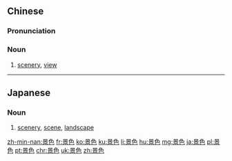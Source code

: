 ==Chinese==
{{zh-forms}}

===Pronunciation===
{{zh-pron
|m=jǐngsè
|c=ging2 sik1
|h=pfs=kín-set
|mn=kéng-sek
|ma=Zh-jingsè.ogg
|cat=n
}}

===Noun===
{{zh-noun}}

# [[scenery]], [[view]]

----

==Japanese==
{{ja-kanjitab|yomi=irr|sort=けしき|けい|k1=け|しき}}

===Noun===
{{ja-noun|けしき}}

# [[scenery]], [[scene]], [[landscape]]

[[zh-min-nan:景色]]
[[fr:景色]]
[[ko:景色]]
[[ku:景色]]
[[li:景色]]
[[hu:景色]]
[[mg:景色]]
[[ja:景色]]
[[pl:景色]]
[[pt:景色]]
[[chr:景色]]
[[uk:景色]]
[[zh:景色]]